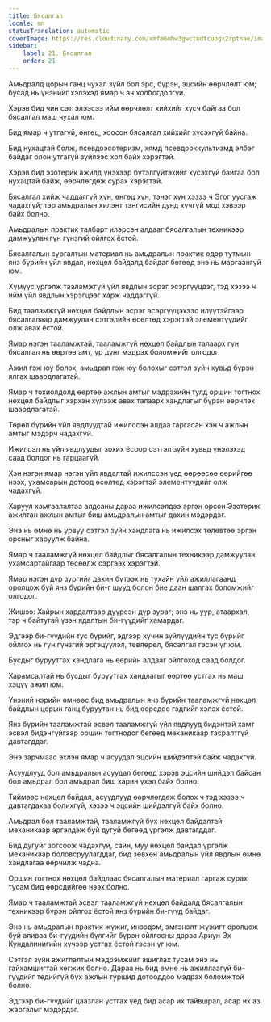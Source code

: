 ```yaml
---
title: Бясалгал
locale: mn
statusTranslation: automatic
coverImage: https://res.cloudinary.com/xmfm6mhw3gwctndtcubgx2rptnae/image/upload/v1741354419/small_cover_la_gran_rebelion_28716e29d2.webp
sidebar:
    label: 21. Бясалгал
    order: 21
---
```

Амьдралд цорын ганц чухал зүйл бол эрс, бүрэн, эцсийн өөрчлөлт юм; бусад нь үнэнийг хэлэхэд ямар ч ач холбогдолгүй.

Хэрэв бид чин сэтгэлээсээ ийм өөрчлөлт хийхийг хүсч байгаа бол бясалгал маш чухал юм.

Бид ямар ч утгагүй, өнгөц, хоосон бясалгал хийхийг хүсэхгүй байна.

Бид нухацтай болж, псевдоэсотеризм, хямд псевдооккультизмд элбэг байдаг олон утгагүй зүйлээс хол байх хэрэгтэй.

Хэрэв бид эзотерик ажилд үнэхээр бүтэлгүйтэхийг хүсэхгүй байгаа бол нухацтай байж, өөрчлөгдөж сурах хэрэгтэй.

Бясалгал хийж чаддаггүй хүн, өнгөц хүн, тэнэг хүн хэзээ ч Эгог уусгаж чадахгүй; тэр амьдралын хилэнт тэнгисийн дунд хүчгүй мод хэвээр байх болно.

Амьдралын практик талбарт илэрсэн алдааг бясалгалын техникээр дамжуулан гүн гүнзгий ойлгох ёстой.

Бясалгалын сургалтын материал нь амьдралын практик өдөр тутмын янз бүрийн үйл явдал, нөхцөл байдалд байдаг бөгөөд энэ нь маргаангүй юм.

Хүмүүс үргэлж тааламжгүй үйл явдлын эсрэг эсэргүүцдэг, тэд хэзээ ч ийм үйл явдлын хэрэгцээг харж чаддаггүй.

Бид тааламжгүй нөхцөл байдлын эсрэг эсэргүүцэхээс илүүтэйгээр бясалгалаар дамжуулан сэтгэлийн өсөлтөд хэрэгтэй элементүүдийг олж авах ёстой.

Ямар нэгэн тааламжтай, тааламжгүй нөхцөл байдлын талаарх гүн бясалгал нь өөртөө амт, үр дүнг мэдрэх боломжийг олгодог.

Ажил гэж юу болох, амьдрал гэж юу болохыг сэтгэл зүйн хувьд бүрэн ялгах шаардлагатай.

Ямар ч тохиолдолд өөртөө ажлын амтыг мэдрэхийн тулд оршин тогтнох нөхцөл байдлыг хэрхэн хүлээж авах талаарх хандлагыг бүрэн өөрчлөх шаардлагатай.

Төрөл бүрийн үйл явдлуудтай ижилссэн алдаа гаргасан хэн ч ажлын амтыг мэдэрч чадахгүй.

Ижилсэл нь үйл явдлуудыг зохих ёсоор сэтгэл зүйн хувьд үнэлэхэд саад болдог нь гарцаагүй.

Хэн нэгэн ямар нэгэн үйл явдалтай ижилссэн үед өөрөөсөө өөрийгөө нээх, ухамсарын дотоод өсөлтөд хэрэгтэй элементүүдийг олж чадахгүй.

Харуул хамгаалалтаа алдсаны дараа ижилсэлдээ эргэн орсон Эзотерик ажилтан ажлын амтыг биш амьдралын амтыг дахин мэдэрдэг.

Энэ нь өмнө нь урвуу сэтгэл зүйн хандлага нь ижилсэх төлөвтөө эргэн орсныг харуулж байна.

Ямар ч тааламжгүй нөхцөл байдлыг бясалгалын техникээр дамжуулан ухамсартайгаар төсөөлж сэргээх хэрэгтэй.

Ямар нэгэн дүр зургийг дахин бүтээх нь тухайн үйл ажиллагаанд оролцож буй янз бүрийн би-г шууд болон бие даан шалгах боломжийг олгодог.

Жишээ: Хайрын хардалтаар дүүрсэн дүр зураг; энэ нь уур, атаархал, тэр ч байтугай үзэн ядалтын би-гүүдийг хамардаг.

Эдгээр би-гүүдийн тус бүрийг, эдгээр хүчин зүйлүүдийн тус бүрийг ойлгох нь гүн гүнзгий эргэцүүлэл, төвлөрөл, бясалгал гэсэн үг юм.

Бусдыг буруутгах хандлага нь өөрийн алдааг ойлгоход саад болдог.

Харамсалтай нь бусдыг буруутгах хандлагыг өөртөө устгах нь маш хэцүү ажил юм.

Үнэний нэрийн өмнөөс бид амьдралын янз бүрийн тааламжгүй нөхцөл байдлын цорын ганц буруутан нь бид өөрсдөө гэдгийг хэлэх ёстой.

Янз бүрийн тааламжтай эсвэл тааламжгүй үйл явдлууд бидэнтэй хамт эсвэл бидэнгүйгээр оршин тогтнодог бөгөөд механикаар тасралтгүй давтагддаг.

Энэ зарчмаас эхлэн ямар ч асуудал эцсийн шийдэлтэй байж чадахгүй.

Асуудлууд бол амьдралын асуудал бөгөөд хэрэв эцсийн шийдэл байсан бол амьдрал бол амьдрал биш харин үхэл байх болно.

Тиймээс нөхцөл байдал, асуудлууд өөрчлөгдөж болох ч тэд хэзээ ч давтагдахаа болихгүй, хэзээ ч эцсийн шийдэлгүй байх болно.

Амьдрал бол тааламжтай, тааламжгүй бүх нөхцөл байдалтай механикаар эргэлдэж буй дугуй бөгөөд үргэлж давтагддаг.

Бид дугуйг зогсоож чадахгүй, сайн, муу нөхцөл байдал үргэлж механикаар боловсруулагддаг, бид зөвхөн амьдралын үйл явдлын өмнө хандлагаа өөрчилж чадна.

Оршин тогтнох нөхцөл байдлаас бясалгалын материал гаргаж сурах тусам бид өөрсдийгөө нээх болно.

Ямар ч тааламжтай эсвэл тааламжгүй нөхцөл байдалд бясалгалын техникээр бүрэн ойлгох ёстой янз бүрийн би-гүүд байдаг.

Энэ нь амьдралын практик жүжиг, инээдэм, эмгэнэлт жүжигт оролцож буй аливаа би-гүүдийн бүлгийг бүрэн ойлгосны дараа Ариун Эх Кундалинигийн хүчээр устгах ёстой гэсэн үг юм.

Сэтгэл зүйн ажиглалтын мэдрэмжийг ашиглах тусам энэ нь гайхамшигтай хөгжих болно. Дараа нь бид өмнө нь ажиллаагүй би-гүүдийг төдийгүй бүх ажлын туршид дотооддоо мэдрэх боломжтой болно.

Эдгээр би-гүүдийг цаазлан устгах үед бид асар их тайвшрал, асар их аз жаргалыг мэдэрдэг.

